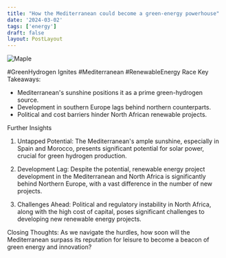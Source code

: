 ```yaml
---
title: "How the Mediterranean could become a green-energy powerhouse"
date: '2024-03-02'
tags: ['energy']
draft: false
layout: PostLayout
---
```


<div className="flex justify-center">
  <div className="my-1 w-full px-2 xl:my-1 xl:w-1/2 xl:px-2">
    <img src="https://web.archive.org/web/20240224011658im_/https://www.economist.com/cdn-cgi/image/width=1424,quality=80,format=auto/media-assets/image/20240224_WOT908.png" alt="Maple" className="mx-auto h-58 w-auto" />
  </div>
</div>

#GreenHydrogen Ignites #Mediterranean #RenewableEnergy Race
Key Takeaways:
- Mediterranean's sunshine positions it as a prime green-hydrogen source.
- Development in southern Europe lags behind northern counterparts.
- Political and cost barriers hinder North African renewable projects.

Further Insights
1. Untapped Potential:
The Mediterranean's ample sunshine, especially in Spain and Morocco, presents significant potential for solar power, crucial for green hydrogen production.

2. Development Lag:
Despite the potential, renewable energy project development in the Mediterranean and North Africa is significantly behind Northern Europe, with a vast difference in the number of new projects.

3. Challenges Ahead:
Political and regulatory instability in North Africa, along with the high cost of capital, poses significant challenges to developing new renewable energy projects.

Closing Thoughts:
As we navigate the hurdles, how soon will the Mediterranean surpass its reputation for leisure to become a beacon of green energy and innovation?
